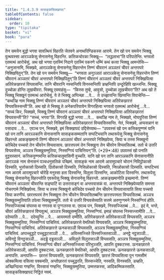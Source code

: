 ```yaml
---
title: "1.4.3.9 सासङ्कसिक्खापद"
tableOfContents: false
sidebar:
  order: 10
type: "tipitaka"
basket: "vi"
book: "para"
---
```



<DynamicBreadcrumb />

<Division number="652" book="para">

<Paragraph number="2400" book="para">
तेन समयेन बुद्धो भगवा सावत्थियं विहरति जेतवने अनाथपिण्डिकस्स आरामे. तेन खो पन समयेन भिक्खू वुत्थवस्सा आरञ्ञकेसु सेनासनेसु विहरन्ति. कत्तिकचोरका भिक्खू—  “लद्धलाभा”ति परिपातेन्ति. भगवतो एतमत्थं आरोचेसुं. अथ खो भगवा एतस्मिं निदाने एतस्मिं पकरणे धम्मिं कथं कत्वा भिक्खू आमन्तेसि—  “अनुजानामि, भिक्खवे, आरञ्ञकेसु सेनासनेसु विहरन्तेन तिण्णं चीवरानं अञ्ञतरं चीवरं अन्तरघरे निक्खिपितुन्”ति.
</Paragraph>

<Paragraph number="2401" book="para">
तेन खो पन समयेन भिक्खू—  “भगवता अनुञ्ञातं आरञ्ञकेसु सेनासनेसु विहरन्तेन तिण्णं चीवरानं अञ्ञतरं चीवरं अन्तरघरे निक्खिपितुन्”ति तिण्णं चीवरानं अञ्ञतरं चीवरं अन्तरघरे निक्खिपित्वा अतिरेकछारत्तं विप्पवसन्ति. तानि चीवरानि नस्सन्तिपि विनस्सन्तिपि डय्हन्तिपि उन्दूरेहिपि खज्जन्ति. भिक्खू दुच्चोळा होन्ति लूखचीवरा. भिक्खू एवमाहंसु—  “किस्स तुम्हे, आवुसो, दुच्चोळा लूखचीवरा”ति? अथ खो ते भिक्खू भिक्खूनं एतमत्थं आरोचेसुं. ये ते भिक्खू अप्पिच्छा …पे…  ते उज्झायन्ति खिय्यन्ति विपाचेन्ति—  “कथञ्हि नाम भिक्खू तिण्णं चीवरानं अञ्ञतरं चीवरं अन्तरघरे निक्खिपित्वा अतिरेकछारत्तं विप्पवसिस्सन्ती”ति.
</Paragraph>

<Paragraph number="2402" book="para">
अथ खो ते भिक्खू ते अनेकपरियायेन विगरहित्वा भगवतो एतमत्थं आरोचेसुं …पे…  “सच्चं किर, भिक्खवे, भिक्खू तिण्णं चीवरानं अञ्ञतरं चीवरं अन्तरघरे निक्खिपित्वा अतिरेकछारत्तं विप्पवसन्ती”ति? “सच्चं, भगवा”ति. विगरहि बुद्धो भगवा …पे…  कथञ्हि नाम ते, भिक्खवे, मोघपुरिसा तिण्णं चीवरानं अञ्ञतरं चीवरं अन्तरघरे निक्खिपित्वा अतिरेकछारत्तं विप्पवसिस्सन्ति. नेतं, भिक्खवे, अप्पसन्नानं वा पसादाय …पे…  एवञ्च पन, भिक्खवे, इमं सिक्खापदं उद्दिसेय्याथ—
</Paragraph>

</Division>
<Division number="653" book="para">

<Paragraph number="2403" book="para">
<Emphasis>“उपवस्सं खो पन कत्तिकपुण्णमं यानि खो पन तानि आरञ्ञकानि सेनासनानि सासङ्कसम्मतानि सप्पटिभयानि तथारूपेसु भिक्खु सेनासनेसु विहरन्तो आकङ्खमानो तिण्णं चीवरानं अञ्ञतरं चीवरं अन्तरघरे निक्खिपेय्य, सिया च तस्स भिक्खुनो कोचिदेव पच्चयो तेन चीवरेन विप्पवासाय. छारत्तपरमं तेन भिक्खुना तेन चीवरेन विप्पवसितब्बं. ततो चे उत्तरि विप्पवसेय्य, अञ्ञत्र भिक्खुसम्मुतिया, निस्सग्गियं पाचित्तियन्”</Emphasis>ति. (*29*:<Emphasis>48</Emphasis>)
</Paragraph>

</Division>
<Division number="654" book="para">

<Paragraph number="2404" book="para">
<Emphasis>उपवस्सं खो पना</Emphasis>ति वुट्ठवस्सानं.
</Paragraph>

<Paragraph number="2405" book="para">
<Emphasis>कत्तिकपुण्णमन्</Emphasis>ति कत्तिकचातुमासिनी वुच्चति.
</Paragraph>

<Paragraph number="2406" book="para">
<Emphasis>यानि खो पन तानि आरञ्ञकानि सेनासनानी</Emphasis>ति <Emphasis>आरञ्ञकं</Emphasis> नाम सेनासनं पञ्चधनुसतिकं पच्छिमं.
</Paragraph>

<Paragraph number="2407" book="para">
<Emphasis>सासङ्कं</Emphasis> नाम आरामे आरामूपचारे चोरानं निविट्ठोकासो दिस्सति, भुत्तोकासो दिस्सति, ठितोकासो दिस्सति, निसिन्नोकासो दिस्सति, निपन्नोकासो दिस्सति.
</Paragraph>

<Paragraph number="2408" book="para">
<Emphasis>सप्पटिभयं</Emphasis> नाम आरामे आरामूपचारे चोरेहि मनुस्सा हता दिस्सन्ति, विलुत्ता दिस्सन्ति, आकोटिता दिस्सन्ति.
</Paragraph>

<Paragraph number="2409" book="para">
<Emphasis>तथारूपेसु भिक्खु सेनासनेसु विहरन्तो</Emphasis>ति एवरूपेसु भिक्खु सेनासनेसु विहरन्तो.
</Paragraph>

<Paragraph number="2410" book="para">
<Emphasis>आकङ्खमानो</Emphasis>ति इच्छमानो.
</Paragraph>

<Paragraph number="2411" book="para">
<Emphasis>तिण्णं चीवरानं अञ्ञतरं चीवरन्</Emphasis>ति सङ्घाटिं वा उत्तरासङ्गं वा अन्तरवासकं वा.
</Paragraph>

<Paragraph number="2412" book="para">
<Emphasis>अन्तरघरे निक्खिपेय्या</Emphasis>ति समन्ता गोचरगामे निक्खिपेय्य.
</Paragraph>

<Paragraph number="2413" book="para">
<Emphasis>सिया च तस्स भिक्खुनो कोचिदेव पच्चयो तेन चीवरेन विप्पवासाया</Emphasis>ति सिया पच्चयो सिया करणीयं.
</Paragraph>

<Paragraph number="2414" book="para">
<Emphasis>छारत्तपरमं तेन भिक्खुना तेन चीवरेन विप्पवसितब्बन्</Emphasis>ति छारत्तपरमता विप्पवसितब्बं.
</Paragraph>

<Paragraph number="2415" book="para">
<Emphasis>अञ्ञत्र भिक्खुसम्मुतिया</Emphasis>ति ठपेत्वा भिक्खुसम्मुतिं.
</Paragraph>

<Paragraph number="2416" book="para">
<Emphasis>ततो चे उत्तरि विप्पवसेय्या</Emphasis>ति सत्तमे अरुणुग्गमने निस्सग्गियं होति. निस्सज्जितब्बं संघस्स वा गणस्स वा पुग्गलस्स वा. एवञ्च पन, भिक्खवे, निस्सज्जितब्बं …पे…  इदं मे, भन्ते, चीवरं अतिरेकछारत्तं विप्पवुत्थं, अञ्ञत्र भिक्खुसम्मुतिया, निस्सग्गियं. इमाहं संघस्स निस्सज्जामीति …पे…  ददेय्याति …पे…  ददेय्युन्ति …पे…  आयस्मतो दम्मीति.
</Paragraph>

</Division>
<Division number="655" book="para">

<Paragraph number="2417" book="para">
अतिरेकछारत्ते अतिरेकसञ्ञी विप्पवसति, अञ्ञत्र भिक्खुसम्मुतिया, निस्सग्गियं पाचित्तियं. अतिरेकछारत्ते वेमतिको विप्पवसति, अञ्ञत्र भिक्खुसम्मुतिया, निस्सग्गियं पाचित्तियं. अतिरेकछारत्ते ऊनकसञ्ञी विप्पवसति, अञ्ञत्र भिक्खुसम्मुतिया, निस्सग्गियं पाचित्तियं. अप्पच्चुद्धटे पच्चुद्धटसञ्ञी …पे…  अविस्सज्जिते विस्सज्जितसञ्ञी…  अनट्ठे नट्ठसञ्ञी…  अविनट्ठे विनट्ठसञ्ञी…  अदड्ढे दड्ढसञ्ञी…  अविलुत्ते विलुत्तसञ्ञी विप्पवसति, अञ्ञत्र भिक्खुसम्मुतिया, निस्सग्गियं पाचित्तियं.
</Paragraph>

<Paragraph number="2418" book="para">
निस्सग्गियं चीवरं अनिस्सज्जित्वा परिभुञ्जति, आपत्ति दुक्कटस्स. ऊनकछारत्ते अतिरेकसञ्ञी, आपत्ति दुक्कटस्स. ऊनकछारत्ते वेमतिको, आपत्ति दुक्कटस्स. ऊनकछारत्ते ऊनकसञ्ञी, अनापत्ति.
</Paragraph>

</Division>
<Division number="656" book="para">

<Paragraph number="2419" book="para">
अनापत्ति—  छारत्तं विप्पवसति, ऊनकछारत्तं विप्पवसति, छारत्तं विप्पवसित्वा पुन गामसीमं ओक्कमित्वा वसित्वा पक्कमति, अन्तोछारत्तं पच्चुद्धरति, विस्सज्जेति, नस्सति, विनस्सति, डय्हति, अच्छिन्दित्वा गण्हन्ति, विस्सासं गण्हन्ति, भिक्खुसम्मुतिया, उम्मत्तकस्स, आदिकम्मिकस्साति.

</Paragraph>
</Division>

<Paragraph number="2420" type="center" book="para">
सासङ्कसिक्खापदं निट्ठितं नवमं.
</Paragraph>